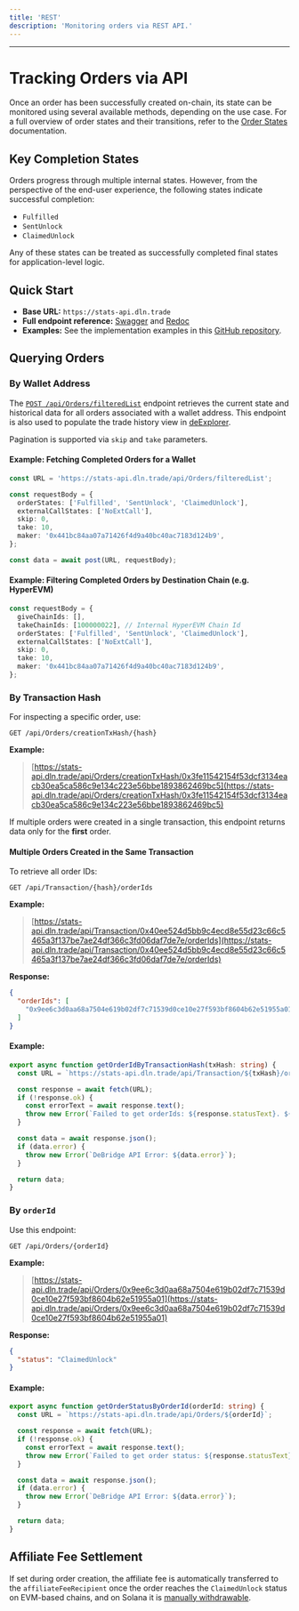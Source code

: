 ```yaml
---
title: 'REST'
description: 'Monitoring orders via REST API.'
---
```


---

# Tracking Orders via API

Once an order has been successfully created on-chain, its state can be monitored using several available methods, depending on the use case. For a
full overview of order states and their transitions, refer to the [Order States](dln-dropdown/integration-guidelines/api/monitoring-orders/order-states) documentation.

## Key Completion States

Orders progress through multiple internal states. However, from the perspective of the end-user experience, the following states indicate successful completion:
- `Fulfilled`
- `SentUnlock`
- `ClaimedUnlock`

<Tip>

Any of these states can be treated as successfully completed final states for application-level logic.

</Tip>

## Quick Start
- **Base URL:** `https://stats-api.dln.trade`
- **Full endpoint reference:** [Swagger](https://dln-api.debridge.finance/swagger/index.html#/Orders/Orders_GetOrderByCreationTx) and
  [Redoc](https://stats-api.dln.trade/redoc/index.html?url=/swagger/v1/swagger.json#tag/Orders/operation/Orders_GetOrders)
- **Examples:** See the implementation examples in this [GitHub
  repository](https://github.com/debridge-finance/api-integrator-example/tree/master/src/scripts/orders/queries).

## Querying Orders

### By Wallet Address

The [`POST /api/Orders/filteredList`](https://stats-api.dln.trade/redoc/index.html?url=/swagger/v1/swagger.json#tag/Orders/operation/Orders_GetOrders)
endpoint retrieves the current state and historical data for all orders associated with a wallet address. This endpoint is also used to populate the
trade history view in [deExplorer](https://app.debridge.finance/orders).

Pagination is supported via `skip` and `take` parameters.

#### Example: Fetching Completed Orders for a Wallet

```ts
const URL = 'https://stats-api.dln.trade/api/Orders/filteredList';

const requestBody = {
  orderStates: ['Fulfilled', 'SentUnlock', 'ClaimedUnlock'],
  externalCallStates: ['NoExtCall'],
  skip: 0,
  take: 10,
  maker: '0x441bc84aa07a71426f4d9a40bc40ac7183d124b9',
};

const data = await post(URL, requestBody);
```

#### Example: Filtering Completed Orders by Destination Chain (e.g. HyperEVM)

```ts
const requestBody = {
  giveChainIds: [],
  takeChainIds: [100000022], // Internal HyperEVM Chain Id
  orderStates: ['Fulfilled', 'SentUnlock', 'ClaimedUnlock'],
  externalCallStates: ['NoExtCall'],
  skip: 0,
  take: 10,
  maker: '0x441bc84aa07a71426f4d9a40bc40ac7183d124b9',
};
```

### By Transaction Hash

For inspecting a specific order, use:

```
GET /api/Orders/creationTxHash/{hash}
```

**Example:**

> [https://stats-api.dln.trade/api/Orders/creationTxHash/0x3fe11542154f53dcf3134eacb30ea5ca586c9e134c223e56bbe1893862469bc5](https://stats-api.dln.trade/api/Orders/creationTxHash/0x3fe11542154f53dcf3134eacb30ea5ca586c9e134c223e56bbe1893862469bc5)

<Warning>

If multiple orders were created in a single transaction, this endpoint returns data only for the **first** order.

</Warning>

#### Multiple Orders Created in the Same Transaction

To retrieve all order IDs:

```
GET /api/Transaction/{hash}/orderIds
```

**Example:**

> [https://stats-api.dln.trade/api/Transaction/0x40ee524d5bb9c4ecd8e55d23c66c5465a3f137be7ae24df366c3fd06daf7de7e/orderIds](https://stats-api.dln.trade/api/Transaction/0x40ee524d5bb9c4ecd8e55d23c66c5465a3f137be7ae24df366c3fd06daf7de7e/orderIds)

**Response:**

```json
{
  "orderIds": [
    "0x9ee6c3d0aa68a7504e619b02df7c71539d0ce10e27f593bf8604b62e51955a01"
  ]
}
```

#### Example:

```ts
export async function getOrderIdByTransactionHash(txHash: string) {
  const URL = `https://stats-api.dln.trade/api/Transaction/${txHash}/orderIds`;

  const response = await fetch(URL);
  if (!response.ok) {
    const errorText = await response.text();
    throw new Error(`Failed to get orderIds: ${response.statusText}. ${errorText}`);
  }

  const data = await response.json();
  if (data.error) {
    throw new Error(`DeBridge API Error: ${data.error}`);
  }

  return data;
}
```

### By `orderId`

Use this endpoint:

```
GET /api/Orders/{orderId}
```

**Example:**

> [https://stats-api.dln.trade/api/Orders/0x9ee6c3d0aa68a7504e619b02df7c71539d0ce10e27f593bf8604b62e51955a01](https://stats-api.dln.trade/api/Orders/0x9ee6c3d0aa68a7504e619b02df7c71539d0ce10e27f593bf8604b62e51955a01)

**Response:**

```json
{
  "status": "ClaimedUnlock"
}
```

#### Example:

```ts
export async function getOrderStatusByOrderId(orderId: string) {
  const URL = `https://stats-api.dln.trade/api/Orders/${orderId}`;

  const response = await fetch(URL);
  if (!response.ok) {
    const errorText = await response.text();
    throw new Error(`Failed to get order status: ${response.statusText}. ${errorText}`);
  }

  const data = await response.json();
  if (data.error) {
    throw new Error(`DeBridge API Error: ${data.error}`);
  }

  return data;
}
```

## Affiliate Fee Settlement

If set during order creation, the affiliate fee is automatically transferred to the `affiliateFeeRecipient` once the order reaches the `ClaimedUnlock`
status on EVM-based chains, and on Solana it is [manually withdrawable](/affiliates/withdrawing-affiliate-fees).
